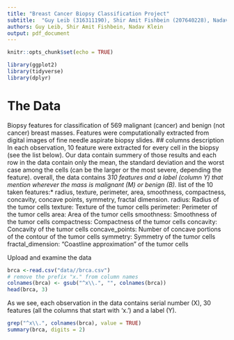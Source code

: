 ```yaml
---
title: "Breast Cancer Biopsy Classification Project"
subtitle:  "Guy Leib (316311190), Shir Amit Fishbein (207640228), Nadav Klein (318865698)"
authors: Guy Leib, Shir Amit Fishbein, Nadav Klein
output: pdf_document
---
```

```r
knitr::opts_chunk$set(echo = TRUE)
```

```r
library(ggplot2)
library(tidyverse)
library(dplyr) 
```

<Opening paragraph>

# The Data
Biopsy features for classification of 569 malignant (cancer) and benign (not cancer) breast masses.
Features were computationally extracted from digital images of fine needle aspirate biopsy slides.
## columns description
In each observation, 10 feature were extracted for every cell in the biopsy (see the list below).
Our data contain summery of those results and each row in the data contain only the mean, the standard deviation and the worst case among the cells (can be the larger or the most severe, depending the feature).
overall, the data contains 3*10 features and a label (column Y) that mention wherever the mass is malignant (M) or benign (B).
*list of the 10 taken features:*
radius, texture, perimeter, area, smoothness, compactness, concavity, concave points, symmetry, fractal dimension.
radius: 	Radius of the tumor cells
texture:	Texture of the tumor cells
perimeter:	Perimeter of the tumor cells
area:	Area of the tumor cells
smoothness:	Smoothness of the tumor cells
compactness:	Compactness of the tumor cells
concavity:	Concavity of the tumor cells
concave_points:	Number of concave portions of the contour of the tumor cells
symmetry:	Symmetry of the tumor cells
fractal_dimension:    "Coastline approximation" of the tumor cells



Upload and examine the data
```r
brca <-read.csv("data//brca.csv")
# remove the prefix "x." from column names
colnames(brca) <- gsub("^x\\.", "", colnames(brca))
head(brca, 3)
```
As we see, each observation in the data contains serial number (X), 30 features (all the columns that start with 'x.') and a label (Y). 
```r
grep("^x\\.", colnames(brca), value = TRUE)
summary(brca, digits = 2)
```







